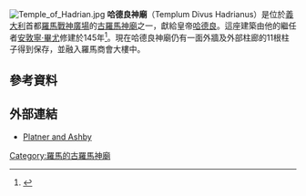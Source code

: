 [[File:Temple_of_Hadrian.jpg|thumb]]
'''哈德良神廟'''（Templum Divus Hadrianus）是位於[[義大利|義大利]]首都[[羅馬|羅馬]][[戰神廣場_(羅馬)|戰神廣場]]的[[古羅馬神廟|古羅馬神廟]]之一，獻給皇帝[[哈德良|哈德良]]。這座建築由他的繼任者[[安敦寧·畢尤|安敦寧·畢尤]]修建於145年<ref>{{Cite book|title=Historia Augusta|last=|first=|publisher=8.2.|year=|isbn=|location=|pages=}}</ref>。現在哈德良神廟仍有一面外牆及外部柱廊的11根柱子得到保存，並融入羅馬商會大樓中。
==參考資料==
{{Reflist}}
==外部連結==
{{commons category|Temple of Hadrian (Rome)}}
*[http://penelope.uchicago.edu/Thayer/E/Gazetteer/Places/Europe/Italy/Lazio/Roma/Rome/_Texts/PLATOP*/Hadrianeum.html Platner and Ashby]
{{coord|41|53|59|N|12|28|46|E|region:IT-RM_type:landmark_source:dewiki|display=title}}

[[Category:羅馬的古羅馬神廟|Category:羅馬的古羅馬神廟]]